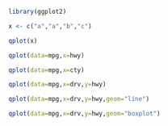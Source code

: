 ```r
library(ggplot2)
```

```r
x <- c("a","a","b","c")
```

```r
qplot(x)
```
```r
qplot(data=mpg,x=hwy)
```
```r
qplot(data=mpg,x=cty)
```
```r
qplot(data=mpg,x=drv,y=hwy)
```
```r
qplot(data=mpg,x=drv,y=hwy,geom="line")
```
```r
qplot(data=mpg,x=drv,y=hwy,geom="boxplot")
```


